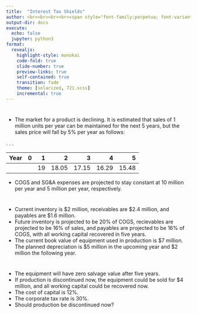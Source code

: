 ```yaml
---
title:  "Interest Tax Shields"
author: <br><br><br><br><span style="font-family:perpetua; font-variant:small-caps; color:#606060;">Kerry Back</span><br><br><img src="RiceBusiness-transparent-logo-sm.png"  height=80>
output-dir: docs
execute:
  echo: false
  jupyter: python3
format: 
  revealjs:
    highlight-style: monokai
    code-fold: true
    slide-number: true
    preview-links: true
    self-contained: true
    transition: fade
    theme: [solarized, 721.scss]
    incremental: true
---
```


# 

- The market for a product is declining.  It is estimated that sales of 1 million units per year can be maintained for the next 5 years, but the sales price will fall by 5% per year as follows:


. . .

| Year | 0 | 1 | 2 | 3 | 4 | 5 |
|:---|---:|---:|---:|---:|---:|---:|
| | |  19 | 18.05 | 17.15 | 16.29 | 15.48 |

- COGS and SG&A expenses are projected to stay constant at 10 million per year and 5 million per year, respectively.

#

- Current inventory is $2 million, receivables are $2.4 million, and payables are $1.6 million.  
- Future inventory is projected to be 20% of COGS, recievables are projected to be 16% of sales, and payables are projected to be 16% of COGS, with all working capital recovered in five years.
- The current book value of equipment used in production is $7 million.  The planned depreciation is $5 million in the upcoming year and $2 million the following year.


# 

- The equipment will have zero salvage value after five years.
- If production is discontinued now, the equipment could be sold for $4 million, and all working capital could be recovered now.
- The cost of capital is 12%.
- The corporate tax rate is 30%.
- Should production be discontinued now?

